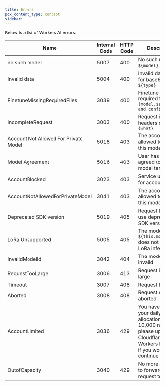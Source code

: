 ```yaml
---
title: Errors
pcx_content_type: concept
sidebar:
---
```


Below is a list of Workers AI errors.

| **Name**                              | **Internal Code** | **HTTP Code** | **Description**                                                                                                                                      |
| ------------------------------------- | ----------------- | ------------- | ---------------------------------------------------------------------------------------------------------------------------------------------------- |
| no such model                         | 5007              | 400           | No such model `${model}` or task                                                                                                                     |
| Invalid data                          | 5004              | 400           | Invalid data type for base64 input: `${type}`                                                                                                        |
| FinetuneMissingRequiredFiles          | 3039              | 400           | Finetune is missing required files `(model.safetensors and config.json) `                                                                            |
| IncompleteRequest                     | 3003              | 400           | Request is missing headers or body: `{what}`                                                                                                         |
| Account Not Allowed For Private Model | 5018              | 403           | The account is not allowed to access this model                                                                                                      |
| Model Agreement                       | 5016              | 403           | User has not agreed to Llama3.2 model terms                                                                                                          |
| AccountBlocked                        | 3023              | 403           | Service unavailable for account                                                                                                                      |
| AccountNotAllowedForPrivateModel      | 3041              | 403           | The account is not allowed to access this model                                                                                                      |
| Deprecated SDK version                | 5019              | 405           | Request trying to use deprecated SDK version                                                                                                         |
| LoRa Unsupported                      | 5005              | 405           | The model `${this.model}` does not support LoRa inference                                                                                            |
| InvalidModelId                        | 3042              | 404           | The model name is invalid                                                                                                                            |
| RequestTooLarge                       | 3006              | 413           | Request is too large                                                                                                                                 |
| Timeout                               | 3007              | 408           | Request timeout                                                                                                                                      |
| Aborted                               | 3008              | 408           | Request was aborted                                                                                                                                  |
| AccountLimited                        | 3036              | 429           | You have used up your daily free allocation of 10,000 neurons, please upgrade to Cloudflare's Workers Paid plan if you would like to continue usage. |
| OutofCapacity                         | 3040              | 429           | No more colomns to forward the request to                                                                                                            |
